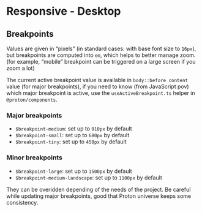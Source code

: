 

<Meta title={getTitle(__filename)} />

# Responsive - Desktop

## Breakpoints

Values are given in “pixels” (in standard cases: with base font size to <code>16px</code>), but breakpoints are computed into <code>em</code>, which helps to better manage zoom. (for example, “mobile” breakpoint can be triggered on a large screen if you zoom a lot)

The current active breakpoint value is available in <code>body::before content</code> value (for major breakpoints), if you need to know (from JavaScript pov) which major breakpoint is active, use the <code>useActiveBreakpoint.ts</code> helper in <code>@proton/components</code>.

<div class="flex flex-justify-space-between mb-8 flex-column lg:flex-row">
    <div class="w-1/2">
        <h3>Major breakpoints</h3>
        <ul class="mb-4 lg:mb-0">
            <li>
                <code>$breakpoint-medium</code>: set up to <code>910px</code> by default
            </li>
            <li>
                <code>$breakpoint-small</code>: set up to <code>680px</code> by default
            </li>
            <li>
                <code>$breakpoint-tiny</code>: set up to <code>450px</code> by default
            </li>
        </ul>
    </div>
    <div class="w-1/2">
        <h3>Minor breakpoints</h3>
        <ul class="mb-0">
            <li>
                <code>$breakpoint-large</code>: set up to <code>1500px</code> by default
            </li>
            <li>
                <code>$breakpoint-medium-landscape</code>: set up to <code>1100px</code> by default
            </li>
        </ul>
    </div>
</div>

They can be overidden depending of the needs of the project. Be careful while updating major breakpoints, good that Proton universe keeps some consistency.
